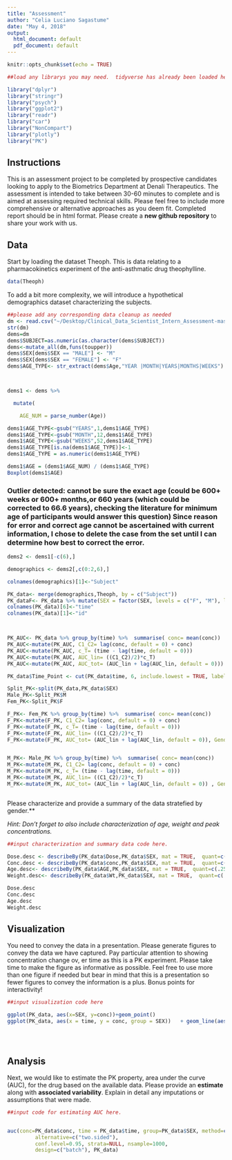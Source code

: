 ```yaml
---
title: "Assessment"
author: "Celia Luciano Sagastume"
date: "May 4, 2018"
output:
  html_document: default
  pdf_document: default
---
```



```r
knitr::opts_chunk$set(echo = TRUE)
```
```r
##load any librarys you may need.  tidyverse has already been loaded here for you

library("dplyr")
library("stringr")
library("psych")
library("ggplot2")
library("readr")
library("car")
library("NonCompart")
library("plotly")
library("PK")
```


## Instructions

This is an assessment project to be completed by prospective candidates looking to apply to the Biometrics Department at Denali Therapeutics.  The assessment is intended to take between 30-60 minutes to complete and is aimed at assessing required technical skills.  Please feel free to include more comprehensive or alternative approaches as you deem fit.  Completed report should be in html format.  Please create a **new github repository** to share your work with us. 



## Data 
Start by loading the dataset Theoph.  This is data relating to a  pharmacokinetics experiment of the anti-asthmatic drug theophylline.  


```r
data(Theoph)
```

To add a bit more complexity, we will introduce a hypothetical demographics dataset characterizing the subjects.

```r

##please add any corresponding data cleanup as needed
dm <- read.csv("~/Desktop/Clinical_Data_Scientist_Intern_Assessment-master/dm.csv")
str(dm)
dems=dm
dems$SUBJECT=as.numeric(as.character(dems$SUBJECT))
dems<-mutate_all(dm,funs(toupper))
dems$SEX[dems$SEX == "MALE"] <- "M"
dems$SEX[dems$SEX == "FEMALE"] <- "F"
dems$AGE_TYPE<- str_extract(dems$Age,"YEAR |MONTH|YEARS|MONTHS|WEEKS")



dems1 <- dems %>%

  mutate(

    AGE_NUM = parse_number(Age))

dems1$AGE_TYPE<-gsub("YEARS",1,dems1$AGE_TYPE)
dems1$AGE_TYPE<-gsub("MONTH",12,dems1$AGE_TYPE)  
dems1$AGE_TYPE<-gsub("WEEKS",52,dems1$AGE_TYPE)
dems1$AGE_TYPE[is.na(dems1$AGE_TYPE)]<-1
dems1$AGE_TYPE = as.numeric(dems1$AGE_TYPE)

dems1$AGE = (dems1$AGE_NUM) / (dems1$AGE_TYPE)
Boxplot(dems1$AGE)
```
### Outlier detected: cannot be sure the exact age (could be 600+ weeks or 600+ months,or 660 years (which could be corrected to 66.6 years), checking the literature for minimum age of participants would answer this question) Since reason for error and correct age cannot be ascertained with current information, I chose to delete the case from the set until I can determine how best to correct the error.

```r
dems2 <- dems1[-c(6),]

demographics <- dems2[,c(0:2,6),]

colnames(demographics)[1]<-"Subject"

PK_data<- merge(demographics,Theoph, by = c("Subject")) 
PK_dataF<- PK_data %>% mutate(SEX = factor(SEX, levels = c("F", "M"), labels = c("Female", "Male")))
colnames(PK_data)[6]<-"time"
colnames(PK_data)[1]<-"id"



PK_AUC<- PK_data %>% group_by(time) %>%  summarise( conc= mean(conc))
PK_AUC<-mutate(PK_AUC, C1_C2= lag(conc, default = 0) + conc)
PK_AUC<-mutate(PK_AUC, c_T= (time - lag(time, default = 0)))
PK_AUC<-mutate(PK_AUC, AUC_lin= ((C1_C2)/2)*c_T)
PK_AUC<-mutate(PK_AUC, AUC_tot= (AUC_lin + lag(AUC_lin, default = 0)))

PK_data$Time_Point <- cut(PK_data$time, 6, include.lowest = TRUE, labels = c(0,5,10,15,20,25))

Split_PK<-split(PK_data,PK_data$SEX)
Male_PK<-Split_PK$M
Fem_PK<-Split_PK$F

F_PK<- Fem_PK %>% group_by(time) %>%  summarise( conc= mean(conc))
F_PK<-mutate(F_PK, C1_C2= lag(conc, default = 0) + conc)
F_PK<-mutate(F_PK, c_T= (time - lag(time, default = 0)))
F_PK<-mutate(F_PK, AUC_lin= ((C1_C2)/2)*c_T)
F_PK<-mutate(F_PK, AUC_tot= (AUC_lin + lag(AUC_lin, default = 0)), Gender = "Female")


M_PK<- Male_PK %>% group_by(time) %>%  summarise( conc= mean(conc))
M_PK<-mutate(M_PK, C1_C2= lag(conc, default = 0) + conc)
M_PK<-mutate(M_PK, c_T= (time - lag(time, default = 0)))
M_PK<-mutate(M_PK, AUC_lin= ((C1_C2)/2)*c_T)
M_PK<-mutate(M_PK, AUC_tot= (AUC_lin + lag(AUC_lin, default = 0)) , Gender = "Male")



```

Please characterize and provide a summary of the data stratefied by gender.**

*Hint:  Don't forget to also include characterization of age, weight and peak concentrations.*



```r
##input characterization and summary data code here.

Dose.desc <- describeBy(PK_data$Dose,PK_data$SEX, mat = TRUE,  quant=c(.25,.75), IQR = TRUE)
Conc.desc <- describeBy(PK_data$conc,PK_data$SEX, mat = TRUE,  quant=c(.25,.75), IQR = TRUE)
Age.desc<- describeBy(PK_data$AGE,PK_data$SEX, mat = TRUE,  quant=c(.25,.75), IQR = TRUE)
Weight.desc<- describeBy(PK_data$Wt,PK_data$SEX, mat = TRUE,  quant=c(.25,.75), IQR = TRUE)

Dose.desc
Conc.desc
Age.desc
Weight.desc

```

## Visualization

You need to convey the data in a presentation.  Please generate figures to convey the data we have captured.  Pay particular attention to showing concentration change ov, er time as this is a PK experiment.  Please take time to make the figure as informative as possible. Feel free to use more than one figure if needed but bear in mind that this is a presentation so fewer figures to convey the information is a plus.  Bonus points for interactivity!


```r
##input visualization code here

ggplot(PK_data, aes(x=SEX, y=conc))+geom_point()
ggplot(PK_data, aes(x = time, y = conc, group = SEX))   + geom_line(aes(color=SEX))+ geom_point(aes(shape=SEX, color=SEX))





```


## Analysis
Next, we would like to estimate the PK property, area under the curve (AUC), for the drug based on the available data.  Please provide an **estimate** along with **associated variability**.  Explain in detail any imputations or assumptions that were made.  

```r
##input code for estimating AUC here.


auc(conc=PK_data$conc, time = PK_data$time, group=PK_data$SEX, method=c("t", "z", "boott"),
         alternative=c("two.sided"),
         conf.level=0.95, strata=NULL, nsample=1000,
         design=c("batch"), PK_data)

 	
  

```
